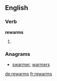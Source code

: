 ==English==

===Verb===
'''rewarms'''

# {{en-third-person singular of|rewarm}}

===Anagrams===
* [[swarmer#English|swarmer]], [[warmers#English|warmers]]

[[de:rewarms]]
[[fr:rewarms]]
